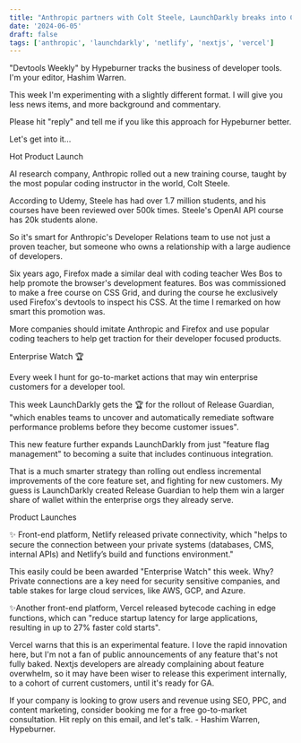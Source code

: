 ```yaml
---
title: "Anthropic partners with Colt Steele, LaunchDarkly breaks into CI, Vercel's experiment"
date: '2024-06-05'
draft: false
tags: ['anthropic', 'launchdarkly', 'netlify', 'nextjs', 'vercel']
---
```


"Devtools Weekly" by Hypeburner tracks the business of developer tools. I'm your editor, Hashim Warren.

This week I'm experimenting with a slightly different format. I will give you less news items, and more background and commentary.

Please hit "reply" and tell me if you like this approach for Hypeburner better.

Let's get into it...

Hot Product Launch

AI research company, Anthropic rolled out a new training course, taught by the most popular coding instructor in the world, Colt Steele.

According to Udemy, Steele has had over 1.7 million students, and his courses have been reviewed over 500k times. Steele's OpenAI API course has 20k students alone.

So it's smart for Anthropic's Developer Relations team to use not just a proven teacher, but someone who owns a relationship with a large audience of developers.

Six years ago, Firefox made a similar deal with coding teacher Wes Bos to help promote the browser's development features. Bos was commissioned to make a free course on CSS Grid, and during the course he exclusively used Firefox's devtools to inspect his CSS. At the time I remarked on how smart this promotion was.

More companies should imitate Anthropic and Firefox and use popular coding teachers to help get traction for their developer focused products.

Enterprise Watch 🏆

Every week I hunt for go-to-market actions that may win enterprise customers for a developer tool.

This week LaunchDarkly gets the 🏆 for the rollout of Release Guardian, "which enables teams to uncover and automatically remediate software performance problems before they become customer issues".

This new feature further expands LaunchDarkly from just "feature flag management" to becoming a suite that includes continuous integration.

That is a much smarter strategy than rolling out endless incremental improvements of the core feature set, and fighting for new customers. My guess is LaunchDarkly created Release Guardian to help them win a larger share of wallet within the enterprise orgs they already serve.

Product Launches

✨ Front-end platform, Netlify released private connectivity, which "helps to secure the connection between your private systems (databases, CMS, internal APIs) and Netlify’s build and functions environment."

This easily could be been awarded "Enterprise Watch" this week. Why? Private connections are a key need for security sensitive companies, and table stakes for large cloud services, like AWS, GCP, and Azure.

✨Another front-end platform, Vercel released bytecode caching in edge functions, which can "reduce startup latency for large applications, resulting in up to 27% faster cold starts".

Vercel warns that this is an experimental feature. I love the rapid innovation here, but I'm not a fan of public announcements of any feature that's not fully baked. Nextjs developers are already complaining about feature overwhelm, so it may have been wiser to release this experiment internally, to a cohort of current customers, until it's ready for GA.

If your company is looking to grow users and revenue using SEO, PPC, and content marketing, consider booking me for a free go-to-market consultation. Hit reply on this email, and let's talk. - Hashim Warren, Hypeburner.
